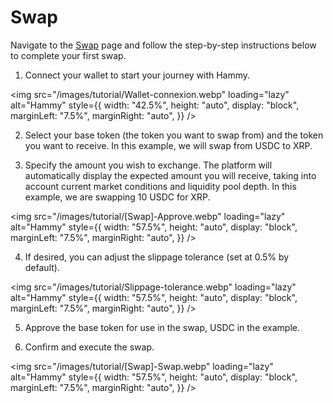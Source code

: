 # Swap

Navigate to the [Swap](https://hammy.finance/) page and follow the step-by-step instructions below to complete your first swap.

1. Connect your wallet to start your journey with Hammy.

<img 
  src="/images/tutorial/Wallet-connexion.webp" 
  loading="lazy"
  alt="Hammy" 
  style={{
    width: "42.5%",
    height: "auto",
    display: "block",
    marginLeft: "7.5%",
    marginRight: "auto",
  }}
/>

2. Select your base token (the token you want to swap from) and the token you want to receive. In this example, we will swap from USDC to XRP.

3. Specify the amount you wish to exchange. The platform will automatically display the expected amount you will receive, taking into account current market conditions and liquidity pool depth. In this example, we are swapping 10 USDC for XRP.

<img 
  src="/images/tutorial/[Swap]-Approve.webp" 
  loading="lazy"
  alt="Hammy" 
  style={{
    width: "57.5%",
    height: "auto",
    display: "block",
    marginLeft: "7.5%",
    marginRight: "auto",
  }}
/>

4. If desired, you can adjust the slippage tolerance (set at 0.5% by default).

<img 
  src="/images/tutorial/Slippage-tolerance.webp" 
  loading="lazy"
  alt="Hammy" 
  style={{
    width: "57.5%",
    height: "auto",
    display: "block",
    marginLeft: "7.5%",
    marginRight: "auto",
  }}
/>

5. Approve the base token for use in the swap, USDC in the example.

6. Confirm and execute the swap.

<img 
  src="/images/tutorial/[Swap]-Swap.webp" 
  loading="lazy"
  alt="Hammy" 
  style={{
    width: "57.5%",
    height: "auto",
    display: "block",
    marginLeft: "7.5%",
    marginRight: "auto",
  }}
/>
































